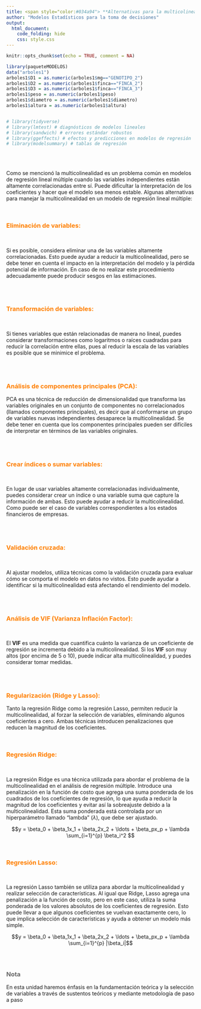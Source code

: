 ---
title: <span style="color:#034a94"> **Alternativas para la multicolinealidad**</span>
author: "Modelos Estadísticos para la toma de decisiones"
output:
  html_document:
    code_folding: hide
    css: style.css
---


```{r setup, include=FALSE}
knitr::opts_chunk$set(echo = TRUE, comment = NA)

library(paqueteMODELOS)
data("arboles1")
arboles1$D1 = as.numeric(arboles1$mg=="GENOTIPO_2")
arboles1$D2 = as.numeric(arboles1$finca=="FINCA_2")
arboles1$D3 = as.numeric(arboles1$finca=="FINCA_3")
arboles1$peso = as.numeric(arboles1$peso)
arboles1$diametro = as.numeric(arboles1$diametro)
arboles1$altura = as.numeric(arboles1$altura)


# library(tidyverse)
# library(lmtest) # diagnósticos de modelos lineales
# library(sandwich) # errores estándar robustos
# library(ggeffects) # efectos y predicciones en modelos de regresión
# library(modelsummary) # tablas de regresión

```


</br></br>

Como se mencionó la multicolinealidad es un problema común en modelos de regresión lineal múltiple cuando las variables independientes están altamente correlacionadas entre sí. Puede dificultar la interpretación de los coeficientes y hacer que el modelo sea menos estable. Algunas alternativas para manejar la multicolinealidad en un modelo de regresión lineal múltiple:

</br>


### <span style="color:#FF7F00"> **Eliminación de variables:**</span> 

</br>

Si es posible, considera eliminar una de las variables altamente correlacionadas. Esto puede ayudar a reducir la multicolinealidad, pero se debe tener en cuenta el impacto en la interpretación del modelo y la pérdida potencial de información. En caso de no realizar este procedimiento adecuadamente puede producir sesgos en las estimaciones.

</br></br>


### <span style="color:#FF7F00"> **Transformación de variables:**</span>  

</br>


Si tienes variables que están relacionadas de manera no lineal, puedes considerar transformaciones como logaritmos o raíces cuadradas para reducir la correlación entre ellas, pues al reducir la escala de las variables es posible que se minimice el problema.

</br></br>


### <span style="color:#FF7F00"> **Análisis de componentes principales (PCA):**</span>  

PCA es una técnica de reducción de dimensionalidad que transforma las variables originales en un conjunto de componentes no correlacionados (llamados componentes principales), es decir que al conformarse un grupo de variables nuevas independientes desaparece la multicolinealidad. Se debe tener en cuenta que los componentes principales pueden ser difíciles de interpretar en términos de las variables originales.


</br></br>

### <span style="color:#FF7F00"> **Crear índices o sumar variables:**</span>  

</br>


En lugar de usar variables altamente correlacionadas individualmente, puedes considerar crear un índice o una variable suma que capture la información de ambas. Esto puede ayudar a reducir la multicolinealidad. Como puede ser el caso de variables correspondientes a los estados financieros de empresas.

</br></br>

### <span style="color:#FF7F00"> **Validación cruzada:**</span>  

</br>


Al ajustar modelos, utiliza técnicas como la validación cruzada para evaluar cómo se comporta el modelo en datos no vistos. Esto puede ayudar a identificar si la multicolinealidad está afectando el rendimiento del modelo.

</br></br>

### <span style="color:#FF7F00"> **Análisis de VIF (Varianza Inflación Factor):**</span>  

</br>

El **VIF** es una medida que cuantifica cuánto la varianza de un coeficiente de regresión se incrementa debido a la multicolinealidad. Si los **VIF** son muy altos (por encima de 5 o 10), puede indicar alta multicolinealidad, y puedes considerar tomar medidas.

</br></br>

### <span style="color:#FF7F00"> **Regularización (Ridge y Lasso):**</span>  

Tanto la regresión Ridge como la regresión Lasso, permiten  reducir la multicolinealidad, al forzar la selección de variables, eliminando algunos coeficientes a cero. Ambas técnicas introducen penalizaciones que reducen la magnitud de los coeficientes.

</br>

### <span style="color:#FF7F00"> **Regresión Ridge:**</span> 

</br>

La regresión Ridge es una técnica utilizada para abordar el problema de la multicolinealidad en el análisis de regresión múltiple. Introduce una penalización en la función de costo que agrega una suma ponderada de los cuadrados de los coeficientes de regresión, lo que ayuda a reducir la magnitud de los coeficientes y evitar así la sobreajuste debido a la multicolinealidad. Esta suma ponderada está controlada por un hiperparámetro llamado "lambda" ($\lambda$), que debe ser ajustado.

$$y = \beta_0 + \beta_1x_1 + \beta_2x_2 + \ldots + \beta_px_p + \lambda \sum_{i=1}^{p} \beta_i^2 $$

</br>

### <span style="color:#FF7F00"> **Regresión Lasso:**</span> 

</br>

La regresión Lasso también se utiliza para abordar la multicolinealidad y realizar selección de características. Al igual que Ridge, Lasso agrega una penalización a la función de costo, pero en este caso, utiliza la suma ponderada de los valores absolutos de los coeficientes de regresión. Esto puede llevar a que algunos coeficientes se vuelvan exactamente cero, lo que implica selección de características y ayuda a obtener un modelo más simple.

$$y = \beta_0 + \beta_1x_1 + \beta_2x_2 + \ldots + \beta_px_p + \lambda \sum_{i=1}^{p} |\beta_i|$$
</br></br>

<div class="content-box-gray">
### <span style="color:#686868"> **Nota**</span>

En esta unidad haremos énfasis en la fundamentación teórica y la selección de variables a través de sustentos teóricos y mediante metodología de paso a paso 

</div>